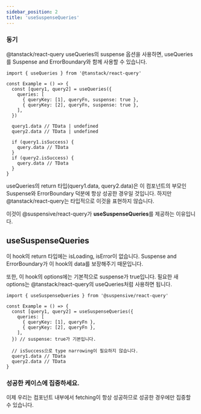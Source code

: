 ```yaml
---
sidebar_position: 2
title: 'useSuspenseQueries'
---
```


### 동기

@tanstack/react-query useQueries의 suspense 옵션을 사용하면, useQueries를 Suspense and ErrorBoundary와 함께 사용할 수 있습니다.

```tsx
import { useQueries } from '@tanstack/react-query'

const Example = () => {
  const [query1, query2] = useQueries({
    queries: [
      { queryKey: [1], queryFn, suspense: true },
      { queryKey: [2], queryFn, suspense: true },
    ],
  })

  query1.data // TData | undefined
  query2.data // TData | undefined

  if (query1.isSuccess) {
    query.data // TData
  }
  if (query2.isSuccess) {
    query.data // TData
  }
}
```

useQueries의 return 타입(query1.data, query2.data)은 이 컴포넌트의 부모인 Suspense와 ErrorBoundary 덕분에 항상 성공한 경우일 것입니다.
하지만 @tanstack/react-query는 타입적으로 이것을 표현하지 않습니다.

이것이 @suspensive/react-query가 **useSuspenseQueries**를 제공하는 이유입니다.

## useSuspenseQueries

이 hook의 return 타입에는 isLoading, isError이 없습니다. Suspense and ErrorBoundary가 이 hook의 data를 보장해주기 때문입니다.

또한, 이 hook의 options에는 기본적으로 suspense가 true입니다. 필요한 새 options는 @tanstack/react-query의 useQueries처럼 사용하면 됩니다.

```tsx
import { useSuspenseQueries } from '@suspensive/react-query'

const Example = () => {
  const [query1, query2] = useSuspenseQueries({
    queries: [
      { queryKey: [1], queryFn },
      { queryKey: [2], queryFn },
    ],
  }) // suspense: true가 기본입니다.

  // isSuccess으로 type narrowing이 필요하지 않습니다.
  query1.data // TData
  query2.data // TData
}
```

### 성공한 케이스에 집중하세요.

이제 우리는 컴포넌트 내부에서 fetching이 항상 성공하므로 성공한 경우에만 집중할 수 있습니다.
